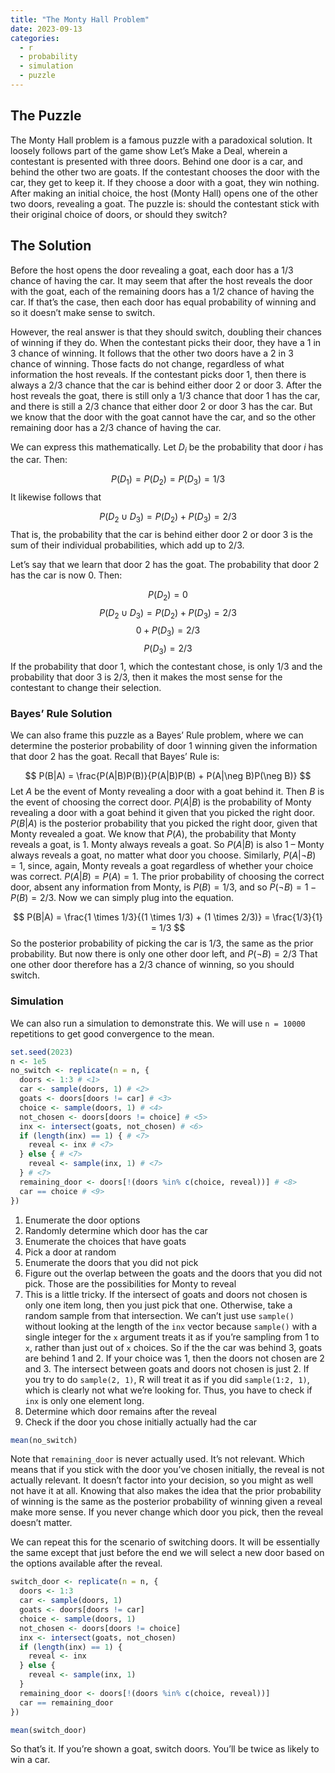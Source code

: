 ```yaml
---
title: "The Monty Hall Problem"
date: 2023-09-13
categories:
  - r
  - probability
  - simulation
  - puzzle
---
```


## The Puzzle  

The Monty Hall problem is a famous puzzle with a paradoxical solution. It loosely follows part of the game show Let's Make a Deal, wherein a contestant is presented with three doors. Behind one door is a car, and behind the other two are goats. If the contestant chooses the door with the car, they get to keep it. If they choose a door with a goat, they win nothing. After making an initial choice, the host (Monty Hall) opens one of the other two doors, revealing a goat. The puzzle is: should the contestant stick with their original choice of doors, or should they switch?

## The Solution

Before the host opens the door revealing a goat, each door has a 1/3 chance of having the car. It may seem that after the host reveals the door with the goat, each of the remaining doors has a 1/2 chance of having the car. If that's the case, then each door has equal probability of winning and so it doesn't make sense to switch.

However, the real answer is that they should switch, doubling their chances of winning if they do. When the contestant picks their door, they have a 1 in 3 chance of winning. It follows that the other two doors have a 2 in 3 chance of winning. Those facts do not change, regardless of what information the host reveals. If the contestant picks door 1, then there is always a 2/3 chance that the car is behind either door 2 or door 3. After the host reveals the goat, there is still only a 1/3 chance that door 1 has the car, and there is still a 2/3 chance that either door 2 or door 3 has the car. But we know that the door with the goat cannot have the car, and so the other remaining door has a 2/3 chance of having the car.

We can express this mathematically. Let $D_i$ be the probability that door $i$ has the car. Then:

$$
P(D_1) = P(D_2) = P(D_3) = 1/3
$$
It likewise follows that

$$
P(D_2 \cup D_3) = P(D_2) + P(D_3) = 2/3
$$
That is, the probability that the car is behind either door 2 or door 3 is the sum of their individual probabilities, which add up to 2/3.

Let's say that we learn that door 2 has the goat. The probability that door 2 has the car is now 0. Then:

$$
P(D_2) = 0
$$
$$
P(D_2 \cup D_3) = P(D_2) + P(D_3) = 2/3
$$
$$
0 + P(D_3) = 2/3
$$
$$
P(D_3) = 2/3
$$
If the probability that door 1, which the contestant chose, is only 1/3 and the probability that door 3 is 2/3, then it makes the most sense for the contestant to change their selection.

### Bayes' Rule Solution

We can also frame this puzzle as a Bayes' Rule problem, where we can determine the posterior probability of door 1 winning given the information that door 2 has the goat. Recall that Bayes' Rule is:

$$
P(B|A) = \frac{P(A|B)P(B)}{P(A|B)P(B) + P(A|\neg B)P(\neg B)}
$$
Let $A$ be the event of Monty revealing a door with a goat behind it. Then $B$ is the event of choosing the correct door. $P(A|B)$ is the probability of Monty revealing a door with a goat behind it given that you picked the right door. $P(B|A)$ is the posterior probability that you picked the right door, given that Monty revealed a goat. We know that $P(A)$, the probability that Monty reveals a goat, is 1. Monty always reveals a goat. So $P(A|B)$ is also 1 -- Monty always reveals a goat, no matter what door you choose. Similarly, $P(A|\neg B) = 1$, since, again, Monty reveals a goat regardless of whether your choice was correct. $P(A|B) = P(A) = 1$. The prior probability of choosing the correct door, absent any information from Monty, is $P(B) = 1/3$, and so $P(\neg B) = 1 - P(B) = 2/3$. Now we can simply plug into the equation.

$$
P(B|A) = \frac{1 \times 1/3}{(1 \times 1/3) + (1 \times 2/3)} = \frac{1/3}{1} = 1/3
$$
So the posterior probability of picking the car is 1/3, the same as the prior probability. But now there is only one other door left, and $P(\neg B) = 2/3$ That one other door therefore has a 2/3 chance of winning, so you should switch.

### Simulation

We can also run a simulation to demonstrate this. We will use `n = 10000` repetitions to get good convergence to the mean.

```r
set.seed(2023)
n <- 1e5
no_switch <- replicate(n = n, {
  doors <- 1:3 # <1>
  car <- sample(doors, 1) # <2>
  goats <- doors[doors != car] # <3>
  choice <- sample(doors, 1) # <4>
  not_chosen <- doors[doors != choice] # <5>
  inx <- intersect(goats, not_chosen) # <6>
  if (length(inx) == 1) { # <7>
    reveal <- inx # <7>
  } else { # <7>
    reveal <- sample(inx, 1) # <7>
  } # <7>
  remaining_door <- doors[!(doors %in% c(choice, reveal))] # <8>
  car == choice # <9>
})
```
1. Enumerate the door options
2. Randomly determine which door has the car
3. Enumerate the choices that have goats
4. Pick a door at random
5. Enumerate the doors that you did not pick
6. Figure out the overlap between the goats and the doors that you did not pick. Those are the possibilities for Monty to reveal
7. This is a little tricky. If the intersect of goats and doors not chosen is only one item long, then you just pick that one. Otherwise, take a random sample from that intersection. We can't just use `sample()` without looking at the length of the `inx` vector because `sample()` with a single integer for the `x` argument treats it as if you're sampling from 1 to `x`, rather than just out of `x` choices. So if the the car was behind 3, goats are behind 1 and 2. If your choice was 1, then the doors not chosen are 2 and 3. The intersect between goats and doors not chosen is just 2. If you try to do `sample(2, 1)`, R will treat it as if you did `sample(1:2, 1)`, which is clearly not what we're looking for. Thus, you have to check if `inx` is only one element long.
8. Determine which door remains after the reveal
9. Check if the door you chose initially actually had the car
```r
mean(no_switch)
```
Note that `remaining_door` is never actually used. It's not relevant. Which means that if you stick with the door you've chosen initially, the reveal is not actually relevant. It doesn't factor into your decision, so you might as well not have it at all. Knowing that also makes the idea that the prior probability of winning is the same as the posterior probability of winning given a reveal make more sense. If you never change which door you pick, then the reveal doesn't matter.

We can repeat this for the scenario of switching doors. It will be essentially the same except that just before the end we will select a new door based on the options available after the reveal.

```r
switch_door <- replicate(n = n, {
  doors <- 1:3
  car <- sample(doors, 1)
  goats <- doors[doors != car]
  choice <- sample(doors, 1)
  not_chosen <- doors[doors != choice]
  inx <- intersect(goats, not_chosen)
  if (length(inx) == 1) {
    reveal <- inx
  } else {
    reveal <- sample(inx, 1)
  }
  remaining_door <- doors[!(doors %in% c(choice, reveal))]
  car == remaining_door
})

mean(switch_door)
```

So that's it. If you're shown a goat, switch doors. You'll be twice as likely to win a car.
